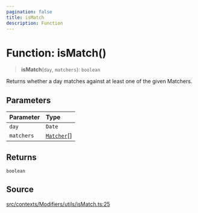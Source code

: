 ```yaml
---
pagination: false
title: isMatch
description: Function
---
```


# Function: isMatch()

> **isMatch**(`day`, `matchers`): `boolean`

Returns whether a day matches against at least one of the given Matchers.

## Parameters

| Parameter | Type |
| :------ | :------ |
| `day` | `Date` |
| `matchers` | [`Matcher`](/api/latest/type-aliases/Matcher.mdx)[] |

## Returns

`boolean`

## Source

[src/contexts/Modifiers/utils/isMatch.ts:25](https://github.com/gpbl/react-day-picker/blob/575f9be39/src/contexts/Modifiers/utils/isMatch.ts#L25)
